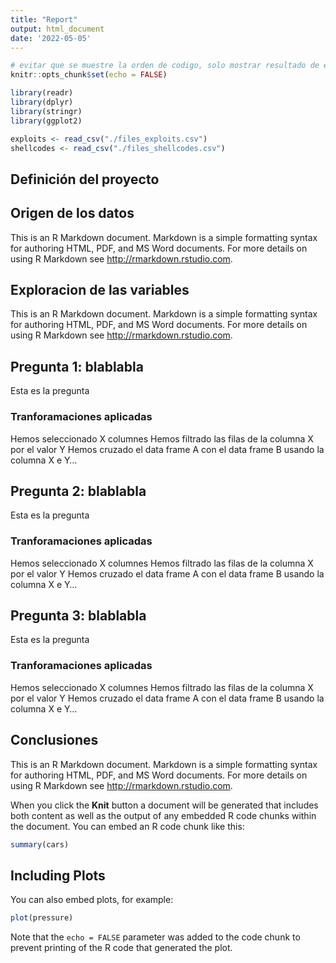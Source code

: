 ```yaml
---
title: "Report"
output: html_document
date: '2022-05-05'
---
```


```r
# evitar que se muestre la orden de codigo, solo mostrar resultado de ejecucion
knitr::opts_chunk$set(echo = FALSE)
```


```r
library(readr)
library(dplyr)
library(stringr)
library(ggplot2)
```

```r
exploits <- read_csv("./files_exploits.csv")
shellcodes <- read_csv("./files_shellcodes.csv")
```

## Definición del proyecto

## Origen de los datos
This is an R Markdown document. Markdown is a simple formatting syntax for authoring HTML, PDF, and MS Word documents. For more details on using R Markdown see <http://rmarkdown.rstudio.com>.


## Exploracion de las variables

This is an R Markdown document. Markdown is a simple formatting syntax for authoring HTML, PDF, and MS Word documents. For more details on using R Markdown see <http://rmarkdown.rstudio.com>.


## Pregunta 1: blablabla

Esta es la pregunta

### Tranforamaciones aplicadas
Hemos seleccionado X columnes
Hemos filtrado las filas de la columna X por el valor Y
Hemos cruzado el data frame A con el data frame B usando la columna X e Y...




## Pregunta 2: blablabla
Esta es la pregunta

### Tranforamaciones aplicadas
Hemos seleccionado X columnes
Hemos filtrado las filas de la columna X por el valor Y
Hemos cruzado el data frame A con el data frame B usando la columna X e Y...


## Pregunta 3: blablabla

Esta es la pregunta

### Tranforamaciones aplicadas
Hemos seleccionado X columnes
Hemos filtrado las filas de la columna X por el valor Y
Hemos cruzado el data frame A con el data frame B usando la columna X e Y...


## Conclusiones

This is an R Markdown document. Markdown is a simple formatting syntax for authoring HTML, PDF, and MS Word documents. For more details on using R Markdown see <http://rmarkdown.rstudio.com>.

When you click the **Knit** button a document will be generated that includes both content as well as the output of any embedded R code chunks within the document. You can embed an R code chunk like this:

```r
summary(cars)
```

## Including Plots

You can also embed plots, for example:

```r
plot(pressure)
```

Note that the `echo = FALSE` parameter was added to the code chunk to prevent printing of the R code that generated the plot.
